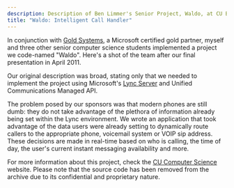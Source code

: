 ```yaml
---
description: Description of Ben Limmer's Senior Project, Waldo, at CU Boulder
title: "Waldo: Intelligent Call Handler"
---
```



In conjunction with [Gold Systems](http://www.goldsys.com), a Microsoft certified gold partner, myself and three other
senior computer science students implemented a project we code-named "Waldo". Here's a shot of the team after our final
presentation in April 2011.

<MdxImage src={waldoFinalPicture} alt="Waldo Final Picture" />

Our original description was broad, stating only that we needed to implement the project using Microsoft's
[Lync Server](https://web.archive.org/web/20111231025822///lync.microsoft.com/en-us/Pages/default.aspx) and Unified
Communications Managed API.

The problem posed by our sponsors was that modern phones are still dumb: they do not take advantage of the plethora of
information already being set within the Lync environment. We wrote an application that took advantage of the data users
were already setting to dynamically route callers to the appropriate phone, voicemail system or VOIP sip address. These
decisions are made in real-time based on who is calling, the time of day, the user's current instant messaging
availability and more.

For more information about this project, check the
[CU Computer Science](https://web.archive.org/web/20120130053220/http://www.cs.colorado.edu/department/news/spring2011expo.html)
website. Please note that the source code has been removed from the archive due to its confidential and proprietary
nature.
